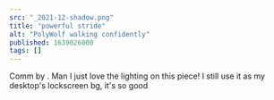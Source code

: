 ```yaml
---
src: "_2021-12-shadow.png"
title: "powerful stride"
alt: "PolyWolf walking confidently"
published: 1639026000
tags: []
---
```


Comm by <TwitterLink username="BokuRikuz" />. Man I just love the lighting on this piece! I still use it as my desktop's lockscreen bg, it's so good
